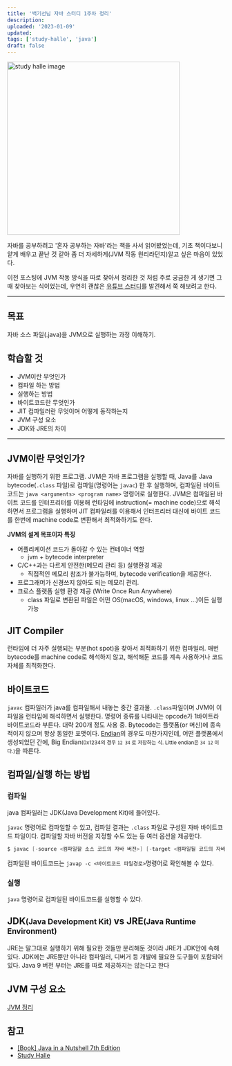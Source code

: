 ```yaml
---
title: '백기선님 자바 스터디 1주차 정리'
description:
uploaded: '2023-01-09'
updated:
tags: ['study-halle', 'java']
draft: false
---
```


<Image src="/study-halle.jpeg" alt="study halle image" height="400px" />

자바를 공부하려고 '혼자 공부하는 자바'라는 책을 사서 읽어봤었는데, 기초 책이다보니 얕게 배우고 끝난 것 같아 좀 더 자세하게(JVM 작동 원리라던지)알고 싶은 마음이 있었다.

이전 포스팅에 JVM 작동 방식을 따로 찾아서 정리한 것 처럼 주로 궁금한 게 생기면 그때 찾아보는 식이었는데, 우연히 괜찮은 [유튜브 스터디](https://youtube.com/playlist?list=PLfI752FpVCS96fSsQe2E3HzYTgdmbz6LU)를 발견해서 쭉 해보려고 한다.

---

## 목표

자바 소스 파일(.java)을 JVM으로 실행하는 과정 이해하기.

## 학습할 것

- JVM이란 무엇인가
- 컴파일 하는 방법
- 실행하는 방법
- 바이트코드란 무엇인가
- JIT 컴파일러란 무엇이며 어떻게 동작하는지
- JVM 구성 요소
- JDK와 JRE의 차이

---

## JVM이란 무엇인가?

자바를 실행하기 위한 프로그램. JVM은 자바 프로그램을 실행할 때, Java를 Java bytecode(`.class` 파일)로 컴파일(명령어는 `javac`) 한 후 실행하며, 컴파일된 바이트코드는 `java <arguments> <program name>` 명령어로 실행한다.
JVM은 컴파일된 바이트 코드를 인터프리터를 이용해 런타임에 instruction(= machine code)으로 해석하면서 프로그램을 실행하며 JIT 컴파일러를 이용해서 인터프리터 대신에 바이트 코드를 한번에 machine code로 변환해서 최적화하기도 한다.

**JVM의 설계 목표이자 특징**

- 어플리케이션 코드가 돌아갈 수 있는 컨테이너 역할
  - jvm + bytecode interpreter
- C/C++과는 다르게 안전한(메모리 관리 등) 실행환경 제공
  - 직접적인 메모리 참조가 불가능하며, bytecode verification을 제공한다.
- 프로그래머가 신경쓰지 않아도 되는 메모리 관리.
- 크로스 플랫폼 실행 환경 제공 (Write Once Run Anywhere)
  - class 파일로 변환된 파일은 어떤 OS(macOS, windows, linux …)이든 실행가능

## JIT Compiler

런타임에 더 자주 실행되는 부분(hot spot)을 찾아서 최적화하기 위한 컴파일러.
매번 bytecode를 machine code로 해석하지 않고, 해석해둔 코드를 계속 사용하거나 코드 자체를 최적화한다.

## 바이트코드

`javac` 컴파일러가 java를 컴파일해서 내놓는 중간 결과물. `.class`파일이며 JVM이 이 파일을 런타임에 해석하면서 실행한다.
명령어 종류를 나타내는 opcode가 1바이트라 바이트코드라 부른다. 대략 200개 정도 사용 중. Bytecode는 플랫폼(or 머신)에 종속적이지 않으며 항상 동일한 포맷이다. [Endian](https://ko.wikipedia.org/wiki/%EC%97%94%EB%94%94%EC%96%B8)의 경우도 마찬가지인데, 어떤 플랫폼에서 생성되었던 간에, Big Endian<small>(0x1234의 경우 `12 34` 로 저장하는 식. Little endian은 `34 12` 이다.)</small>을 따른다.

## 컴파일/실행 하는 방법

### 컴파일

java 컴파일러는 JDK(Java Development Kit)에 들어있다.

`javac` 명령어로 컴파일할 수 있고, 컴파일 결과는 `.class` 파일로 구성된 자바 바이트코드 파일이다. 컴파일할 자바 버전을 지정할 수도 있는 등 여러 옵션을 제공한다.

```java
$ javac [-source <컴파일할 소스 코드의 자바 버전>] [-target <컴파일될 코드의 자바 지원 버전>] ...
```

컴파일된 바이트코드는 `javap -c <바이트코드 파일경로>`명령어로 확인해볼 수 있다.

### 실행

`java` 명령어로 컴파일된 바이트코드를 실행할 수 있다.

## JDK<small>(Java Development Kit)</small> vs JRE<small>(Java Runtime Environment)</small>

JRE는 말그대로 실행하기 위해 필요한 것들만 분리해둔 것이라 JRE가 JDK안에 속해있다. JDK에는 JRE뿐만 아니라 컴파일러, 디버거 등 개발에 필요한 도구들이 포함되어있다.
Java 9 버전 부터는 JRE를 따로 제공하지는 않는다고 한다

## JVM 구성 요소

[JVM 정리](./how-jvm-works)

## 참고

- [[Book] Java in a Nutshell 7th Edition](https://learning.oreilly.com/library/view/java-in-a/9781492037248/)
- [Study Halle](https://youtube.com/playlist?list=PLfI752FpVCS96fSsQe2E3HzYTgdmbz6LU)
